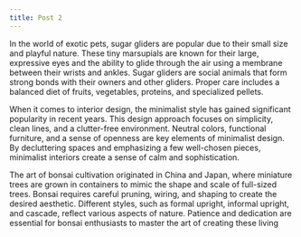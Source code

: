 ```yaml
---
title: Post 2
---
```


In the world of exotic pets, sugar gliders are popular due to their small size and playful nature. These tiny marsupials are known for their large, expressive eyes and the ability to glide through the air using a membrane between their wrists and ankles. Sugar gliders are social animals that form strong bonds with their owners and other gliders. Proper care includes a balanced diet of fruits, vegetables, proteins, and specialized pellets.

When it comes to interior design, the minimalist style has gained significant popularity in recent years. This design approach focuses on simplicity, clean lines, and a clutter-free environment. Neutral colors, functional furniture, and a sense of openness are key elements of minimalist design. By decluttering spaces and emphasizing a few well-chosen pieces, minimalist interiors create a sense of calm and sophistication.

The art of bonsai cultivation originated in China and Japan, where miniature trees are grown in containers to mimic the shape and scale of full-sized trees. Bonsai requires careful pruning, wiring, and shaping to create the desired aesthetic. Different styles, such as formal upright, informal upright, and cascade, reflect various aspects of nature. Patience and dedication are essential for bonsai enthusiasts to master the art of creating these living
